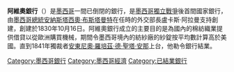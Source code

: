 {{Infobox Company
| name                          = 
阿維奧銀行| else_name                     = Banco de Avío| image                         = 
| market_information            = 
| finance_code                  =  
| foundation                    = 1830年
| founder                       =  [[盧卡斯·阿拉曼|盧卡斯·阿拉曼]]
| location                      =
| key_people                    =
| slogan                        = 
| parent                        =  
| homepage                      =
| width                         =
}}
'''阿維奧銀行'''（{{lang-es|Banco de Avío}}）是[[墨西哥|墨西哥]]一間已倒閉的銀行，是[[墨西哥獨立戰爭|墨西哥獨立戰爭]]後首間國家銀行，由[[墨西哥總統|墨西哥總統]][[安納斯塔西奧·布斯塔曼特|安納斯塔西奧·布斯塔曼特]]在任時的外交部長盧卡斯·阿拉曼支持創建，創建於1830年10月16日。阿維奧銀行成立的主要目的是為國內的棉紡織業提供借貸以從歐洲購買機械，期間令墨西哥境內的紡紗廠的紗錠按平均數計算高於美國。直到1841年獨裁者[[安東尼奧·羅培茲·德·聖塔·安那|安東尼奧·羅培茲·德·聖塔·安那]]上台，他勒令銀行結業。

[[Category:墨西哥銀行|Category:墨西哥銀行]]
[[Category:墨西哥經濟|Category:墨西哥經濟]]
[[Category:已結業銀行|Category:已結業銀行]]